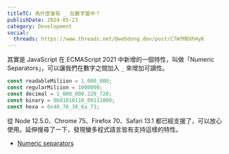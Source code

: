 ```yaml
---
titleTC: 為什麼會有 _ 在數字當中？
publishDate: 2024-05-23
category: Development
social:
  threads: https://www.threads.net/@webdong.dev/post/C7WfMBXhHyK
---
```


其實是 JavaScript 在 ECMAScript 2021 中新增的一個特性，叫做「Numeric Separators」，可以讓我們在數字之間加入 `_` 來增加可讀性。

```js
const readableMiliion = 1_000_000;
const regularMiliion = 1000000;
const decimal = 1_000_000.220_720;
const binary = 0b01010110_00111000;
const hexa = 0x40_76_38_6a_73;
```

從 Node 12.5.0、Chrome 75、Firefox 70、Safari 13.1 都已經支援了，可以放心使用。延伸搜尋了一下，發現蠻多程式語言皆有支持這樣的特性。

- [Numeric separators](https://v8.dev/features/numeric-separators)
